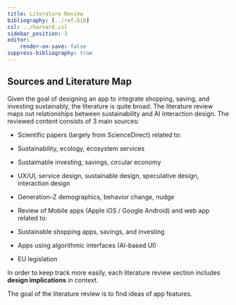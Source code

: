 ```yaml
---
title: Literature Review
bibliography: [../ref.bib]
csl: ../harvard.csl
sidebar_position: 3
editor:
    render-on-save: false
suppress-bibliography: true
---
```


```{=mdx}
import Figure from '/src/components/Figure'
import Literature from '/research/images/literature.png'
```
## Sources and Literature Map

Given the goal of designing an app to integrate shopping, saving, and investing sustainably, the literature is quite broad. The literature review maps out relationships between sustainability and AI interaction design. The reviewed content consists of 3 main sources:

-   Scientific papers (largely from ScienceDirect) related to:

-   Sustainability, ecology, ecosystem services

-   Sustaimable investing, savings, circular economy

-   UX/UI, service design, sustainable design, speculative design, interaction design

-   Generation-Z demographics, behavior change, nudge

-   Review of Mobile apps (Apple iOS / Google Android) and web app related to:

-   Sustainable shopping apps, savings, and investing

-   Apps using algorithmic interfaces (AI-based UI)

-   EU legislation

In order to keep track more easily, each literature review section includes **design implications** in context.

The goal of the literature review is to find ideas of app features.

```{=mdx}
<Figure caption="Select example papers from the Literature Review" src={Literature} />
```
